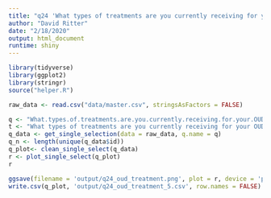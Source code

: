 ```yaml
---
title: "q24 'What types of treatments are you currently receiving for your OUD?'"
author: "David Ritter"
date: "2/18/2020"
output: html_document
runtime: shiny
---
```


```r
library(tidyverse)
library(ggplot2)
library(stringr)
source("helper.R")
```

```r
raw_data <- read.csv("data/master.csv", stringsAsFactors = FALSE)
```

```r
q <- "What.types.of.treatments.are.you.currently.receiving.for.your.OUD."
t <- "What types of treatments are you currently receiving for your OUD?"
q_data <- get_single_selection(data = raw_data, q.name = q)
q_n <- length(unique(q_data$id))
q_plot<- clean_single_select(q_data)
r <- plot_single_select(q_plot)
r
```

```r
ggsave(filename = 'output/q24_oud_treatment.png', plot = r, device = 'png')
write.csv(q_plot, 'output/q24_oud_treatment_5.csv', row.names = FALSE)
```

